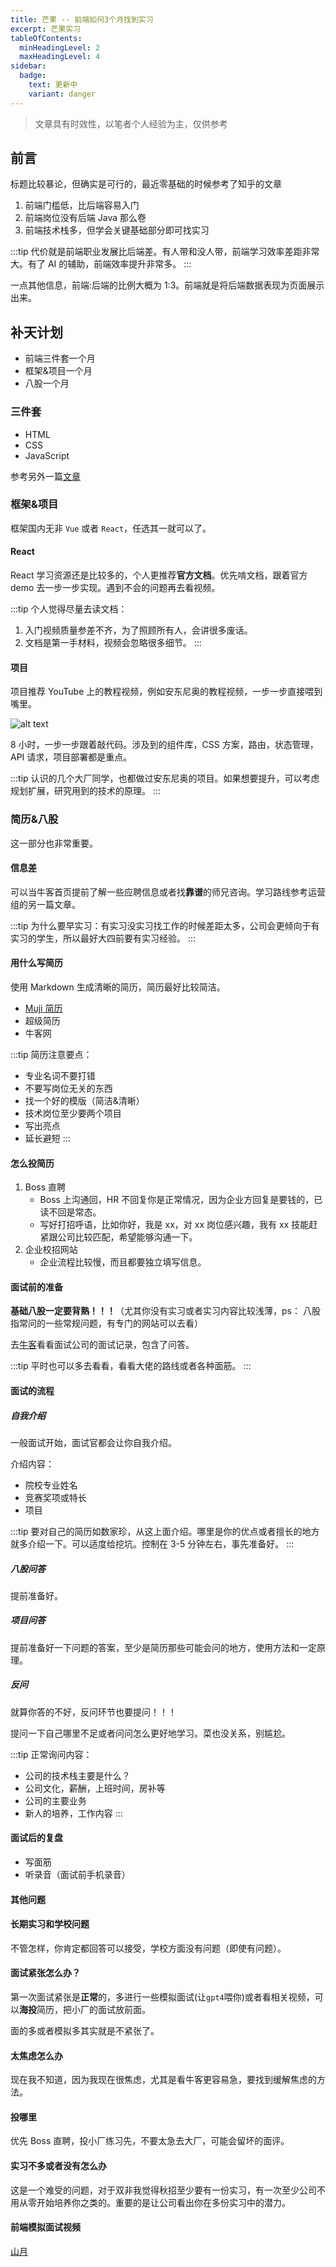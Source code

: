 ```yaml
---
title: 芒果 -- 前端如何3个月找到实习
excerpt: 芒果实习
tableOfContents:
  minHeadingLevel: 2
  maxHeadingLevel: 4
sidebar:
  badge:
    text: 更新中
    variant: danger
---
```


> 文章具有时效性，以笔者个人经验为主，仅供参考

## 前言

标题比较暴论，但确实是可行的，最近零基础的时候参考了知乎的文章

1. 前端门槛低，比后端容易入门
2. 前端岗位没有后端 Java 那么卷
3. 前端技术栈多，但学会关键基础部分即可找实习

:::tip
代价就是前端职业发展比后端差。有人带和没人带，前端学习效率差距非常大。有了 AI 的辅助，前端效率提升非常多。
:::

一点其他信息，前端:后端的比例大概为 1:3。前端就是将后端数据表现为页面展示出来。

## 补天计划

- 前端三件套一个月
- 框架&项目一个月
- 八股一个月

### 三件套

- HTML
- CSS
- JavaScript

参考另外一篇[文章](/前端开发/base)

### 框架&项目

框架国内无非 `Vue` 或者 `React`，任选其一就可以了。

#### React

React 学习资源还是比较多的，个人更推荐**官方文档**。优先啃文档，跟着官方 demo 去一步一步实现。遇到不会的问题再去看视频。

:::tip
个人觉得尽量去读文档：

1. 入门视频质量参差不齐，为了照顾所有人，会讲很多废话。
2. 文档是第一手材料，视频会忽略很多细节。
   :::

#### 项目

项目推荐 YouTube 上的教程视频，例如安东尼奥的教程视频，一步一步直接喂到嘴里。

![alt text](../../../assets/blog/mango/image.png)

8 小时，一步一步跟着敲代码。涉及到的组件库，CSS 方案，路由，状态管理，API 请求，项目部署都是重点。

:::tip
认识的几个大厂同学，也都做过安东尼奥的项目。如果想要提升，可以考虑规划扩展，研究用到的技术的原理。
:::

### 简历&八股

这一部分也非常重要。

#### 信息差

可以当牛客首页提前了解一些应聘信息或者找**靠谱**的师兄咨询。学习路线参考运营组的另一篇文章。

:::tip
为什么要早实习：有实习没实习找工作的时候差距太多，公司会更倾向于有实习的学生，所以最好大四前要有实习经验。
:::

#### 用什么写简历

使用 Markdown 生成清晰的简历，简历最好比较简洁。

- [Muji 简历](https://www.mujicv.com/)
- 超级简历
- 牛客网

:::tip
简历注意要点：

- 专业名词不要打错
- 不要写岗位无关的东西
- 找一个好的模版（简洁&清晰）
- 技术岗位至少要两个项目
- 写出亮点
- 延长避短
  :::

#### 怎么投简历

1. Boss 直聘
   - Boss 上沟通回，HR 不回复你是正常情况，因为企业方回复是要钱的，已读不回是常态。
   - 写好打招呼语，比如你好，我是 xx，对 xx 岗位感兴趣，我有 xx 技能赶紧跟公司比较匹配，希望能够沟通一下。
2. 企业校招网站
   - 企业流程比较慢，而且都要独立填写信息。

#### 面试前的准备

**基础八股一定要背熟！！！**（尤其你没有实习或者实习内容比较浅薄，ps： 八股指常问的一些常规问题，有专门的网站可以去看）

去[牛客](https://www.nowcoder.com/)看看面试公司的面试记录，包含了问答。

:::tip
平时也可以多去看看，看看大佬的路线或者各种面筋。
:::

#### 面试的流程

##### 自我介绍

一般面试开始，面试官都会让你自我介绍。

介绍内容：

- 院校专业姓名
- 竞赛奖项或特长
- 项目

:::tip
要对自己的简历如数家珍，从这上面介绍。哪里是你的优点或者擅长的地方就多介绍一下。可以适度给挖坑。控制在 3-5 分钟左右，事先准备好。
:::

##### 八股问答

提前准备好。

##### 项目问答

提前准备好一下问题的答案，至少是简历那些可能会问的地方，使用方法和一定原理。

##### 反问

就算你答的不好，反问环节也要提问！！！

提问一下自己哪里不足或者问问怎么更好地学习。菜也没关系，别尴尬。

:::tip
正常询问内容：

- 公司的技术栈主要是什么？
- 公司文化，薪酬，上班时间，房补等
- 公司的主要业务
- 新人的培养，工作内容
  :::

#### 面试后的复盘

- 写面筋
- 听录音（面试前手机录音）

#### 其他问题

#### 长期实习和学校问题

不管怎样，你肯定都回答可以接受，学校方面没有问题（即使有问题）。

#### 面试紧张怎么办？

第一次面试紧张是**正常**的，多进行一些模拟面试(让`gpt4`喂你)或者看相关视频，可以**海投**简历，把小厂的面试放前面。

面的多或者模拟多其实就是不紧张了。

#### 太焦虑怎么办

现在我不知道，因为我现在很焦虑，尤其是看牛客更容易急，要找到缓解焦虑的方法。

#### 投哪里

优先 Boss 直聘，投小厂练习先，不要太急去大厂，可能会留坏的面评。

#### 实习不多或者没有怎么办

这是一个难受的问题，对于双非我觉得秋招至少要有一份实习，有一次至少公司不用从零开始培养你之类的。重要的是让公司看出你在多份实习中的潜力。

#### 前端模拟面试视频

[山月](https://space.bilibili.com/28696526)
